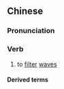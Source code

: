 {{also|滤波}}
==Chinese==
{{zh-forms|s=滤波}}

===Pronunciation===
{{zh-pron
|m=lǜbō
|c=leoi6 bo1
|cat=v
}}

===Verb===
{{zh-verb}}

# to [[filter]] [[waves]]

====Derived terms====
{{zh-der|濾波器}}